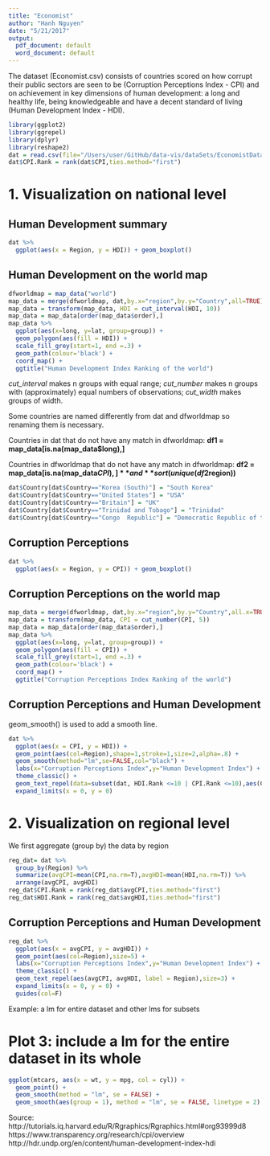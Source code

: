 ```yaml
---
title: "Economist"
author: "Hanh Nguyen"
date: "5/21/2017"
output:
  pdf_document: default
  word_document: default
---
```


The dataset (Economist.csv) consists of countries scored on how corrupt their public sectors are seen to be (Corruption Perceptions Index - CPI) and on achievement in key dimensions of human development: a long and healthy life, being knowledgeable and have a decent standard of living (Human Development Index - HDI).  


```r
library(ggplot2)
library(ggrepel)
library(dplyr)
library(reshape2)
dat = read.csv(file="/Users/user/GitHub/data-vis/dataSets/EconomistData.csv",header=TRUE)
dat$CPI.Rank = rank(dat$CPI,ties.method="first")
```

# 1. Visualization on national level  

## Human Development summary

```r
dat %>%
  ggplot(aes(x = Region, y = HDI)) + geom_boxplot()
```

## Human Development on the world map  

```r
dfworldmap = map_data("world")
map_data = merge(dfworldmap, dat,by.x="region",by.y="Country",all=TRUE)
map_data = transform(map_data, HDI = cut_interval(HDI, 10))
map_data = map_data[order(map_data$order),]
map_data %>%
  ggplot(aes(x=long, y=lat, group=group)) +
  geom_polygon(aes(fill = HDI)) +
  scale_fill_grey(start=1, end =.3) + 
  geom_path(colour='black') +
  coord_map() +
  ggtitle("Human Development Index Ranking of the world")
```

*cut_interval* makes n groups with equal range; *cut_number* makes n groups with (approximately) equal numbers of observations; *cut_width* makes groups of width.  

Some countries are named differently from dat and dfworldmap so renaming them is necessary.  

Countries in dat that do not have any match in dfworldmap: **df1 = map_data[is.na(map_data$long),]**  

Countries in dfworldmap that do not have any match in dfworldmap: **df2 = map_data[is.na(map_data$CPI),]** and **sort(unique(df2$region))**  

```r
dat$Country[dat$Country=="Korea (South)"] = "South Korea"
dat$Country[dat$Country=="United States"] = "USA"
dat$Country[dat$Country=="Britain"] = "UK"
dat$Country[dat$Country=="Trinidad and Tobago"] = "Trinidad"
dat$Country[dat$Country=="Congo  Republic"] = "Democratic Republic of the Congo"
```


## Corruption Perceptions  

```r
dat %>%
  ggplot(aes(x = Region, y = CPI)) + geom_boxplot()
```

## Corruption Perceptions on the world map  

```r
map_data = merge(dfworldmap, dat,by.x="region",by.y="Country",all.x=TRUE)
map_data = transform(map_data, CPI = cut_number(CPI, 5))
map_data = map_data[order(map_data$order),]
map_data %>%
  ggplot(aes(x=long, y=lat, group=group)) +
  geom_polygon(aes(fill = CPI)) +
  scale_fill_grey(start=1, end =.3) + 
  geom_path(colour='black') +
  coord_map() +
  ggtitle("Corruption Perceptions Index Ranking of the world")
```

## Corruption Perceptions and Human Development  

geom_smooth() is used to add a smooth line.

```r
dat %>%
  ggplot(aes(x = CPI, y = HDI)) + 
  geom_point(aes(col=Region),shape=1,stroke=1,size=2,alpha=.8) +
  geom_smooth(method="lm",se=FALSE,col="black") +
  labs(x="Corruption Perceptions Index",y="Human Development Index") +
  theme_classic() +
  geom_text_repel(data=subset(dat, HDI.Rank <=10 | CPI.Rank <=10),aes(CPI, HDI, label = Country),size=2.5) +
  expand_limits(x = 0, y = 0)
```
  
# 2. Visualization on regional level 

We first aggregate (group by) the data by region  

```r
reg_dat= dat %>%
  group_by(Region) %>%
  summarize(avgCPI=mean(CPI,na.rm=T),avgHDI=mean(HDI,na.rm=T)) %>%
  arrange(avgCPI, avgHDI)
reg_dat$CPI.Rank = rank(reg_dat$avgCPI,ties.method="first")
reg_dat$HDI.Rank = rank(reg_dat$avgHDI,ties.method="first")
```

## Corruption Perceptions and Human Development  

```r
reg_dat %>%
  ggplot(aes(x = avgCPI, y = avgHDI)) + 
  geom_point(aes(col=Region),size=5) +
  labs(x="Corruption Perceptions Index",y="Human Development Index") +
  theme_classic() +
  geom_text_repel(aes(avgCPI, avgHDI, label = Region),size=3) + 
  expand_limits(x = 0, y = 0) +
  guides(col=F)
```
Example: a lm for entire dataset and other lms for subsets

# Plot 3: include a lm for the entire dataset in its whole

```r
ggplot(mtcars, aes(x = wt, y = mpg, col = cyl)) +
  geom_point() +
  geom_smooth(method = "lm", se = FALSE) +
  geom_smooth(aes(group = 1), method = "lm", se = FALSE, linetype = 2)
```

 
  
Source:  
http://tutorials.iq.harvard.edu/R/Rgraphics/Rgraphics.html#org93999d8  
https://www.transparency.org/research/cpi/overview  
http://hdr.undp.org/en/content/human-development-index-hdi  


